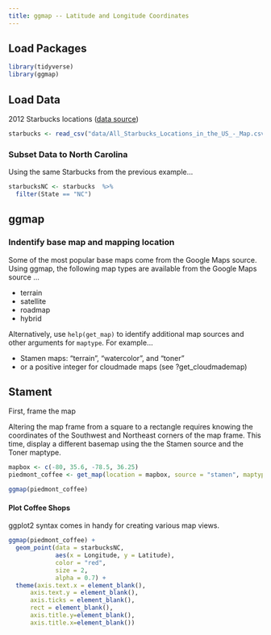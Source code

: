 ```yaml
---
title: ggmap -- Latitude and Longitude Coordinates
---
```


## Load Packages

```r
library(tidyverse)
library(ggmap)
```

## Load Data

2012 Starbucks locations ([data source](https://github.com/libjohn/mapping-with-R/blob/master/data/All_Starbucks_Locations_in_the_US_-_Map.csv))

```r
starbucks <- read_csv("data/All_Starbucks_Locations_in_the_US_-_Map.csv")
```

### Subset Data to North Carolina

Using the same Starbucks from the previous example...
```r
starbucksNC <- starbucks  %>% 
  filter(State == "NC")
```

## ggmap

### Indentify base map and mapping location

Some of the most popular base maps come from the Google Maps source.  Using ggmap, the following map types are available from the Google Maps source ...

- terrain
- satellite
- roadmap
- hybrid

Alternatively, use `help(get_map)` to identify additional map sources and other arguments for `maptype`.  For example...

- Stamen maps: "terrain", "watercolor", and "toner" 
- or a positive integer for cloudmade maps (see ?get_cloudmademap)


## Stament 

First, frame the map

Altering the map frame from a square to a rectangle requires knowing the coordinates of the Southwest and Northeast corners of the map frame.  This time, display a different basemap using the the Stamen source and the Toner maptype.

```r
mapbox <- c(-80, 35.6, -78.5, 36.25)
piedmont_coffee <- get_map(location = mapbox, source = "stamen", maptype = "toner", zoom = 9)
```


```r
ggmap(piedmont_coffee)
```

#### Plot Coffee Shops

ggplot2 syntax comes in handy for creating various map views.


```r

ggmap(piedmont_coffee) +
  geom_point(data = starbucksNC, 
             aes(x = Longitude, y = Latitude), 
             color = "red", 
             size = 2,
             alpha = 0.7) +
  theme(axis.text.x = element_blank(),
      axis.text.y = element_blank(),
      axis.ticks = element_blank(),
      rect = element_blank(),
      axis.title.y=element_blank(),
      axis.title.x=element_blank())
```


